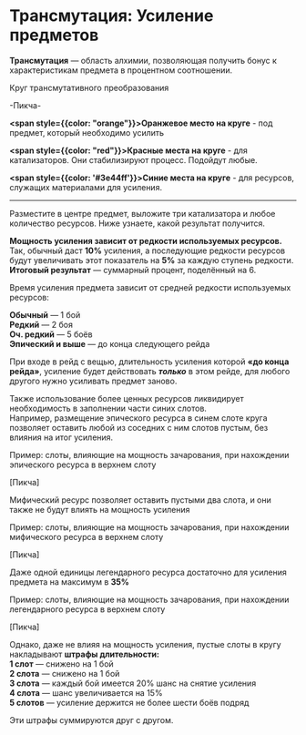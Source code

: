# Трансмутация: Усиление предметов

**Трансмутация** — область алхимии, позволяющая получить бонус к характеристикам предмета в процентном соотношении.

Круг трансмутативного преобразования

-Пикча-

**<span style={{color: "orange"}}>Оранжевое</span> место на круге** - под предмет, который необходимо усилить

**<span style={{color: "red"}}>Красные</span> места на круге** - для катализаторов. Они стабилизируют процесс. Подойдут любые.

**<span style={{color: '#3e44ff'}}>Синие</span> места на круге** - для ресурсов, служащих материалами для усиления.

---
Разместите в центре предмет, выложите три катализатора и любое количество ресурсов. Ниже узнаете, какой результат получится.

**Мощность усиления зависит от редкости используемых ресурсов.**  
Так, обычный даст **10%** усиления, а последующие редкости ресурсов будут увеличивать этот показатель на **5%** за
каждую ступень редкости.  
**Итоговый результат** — суммарный процент, поделённый на 6.

Время усиления предмета зависит от средней редкости используемых ресурсов:

**Обычный** — 1 бой  
**Редкий** — 2 боя  
**Оч. редкий** — 5 боёв  
**Эпический и выше** — до конца следующего рейда

При входе в рейд с вещью, длительность усиления которой **«до конца рейда»**, усиление будет действовать **_только_**
в этом рейде, для любого другого нужно усиливать предмет заново.

Также использование более ценных ресурсов ликвидирует необходимость в заполнении части синих слотов.  
Например, размещение эпического ресурса в синем слоте круга позволяет оставить любой из соседних с ним слотов пустым, без влияния на итог усиления.

Пример: слоты, влияющие на мощность зачарования, при нахождении эпического ресурса в верхнем слоту

[Пикча]

Мифический ресурс позволяет оставить пустыми два слота, и они также не будут влиять на мощность усиления

Пример: слоты, влияющие на мощность зачарования, при нахождении мифического ресурса в верхнем слоту

[Пикча]

Даже одной единицы легендарного ресурса достаточно для усиления предмета на максимум в **35%**

Пример: слоты, влияющие на мощность зачарования, при нахождении легендарного ресурса в верхнем слоту

[Пикча]

Однако, даже не влияя на мощность усиления, пустые слоты в кругу накладывают **штрафы длительности:**  
**1 слот** — снижено на 1 бой  
**2 слота** — снижено на 1 бой  
**3 слота** — каждый бой имеется 20% шанс на снятие усиления  
**4 слота** — шанс увеличивается на 15%  
**5 слотов** — усиление держится не более шести боёв подряд  

Эти штрафы суммируются друг с другом.